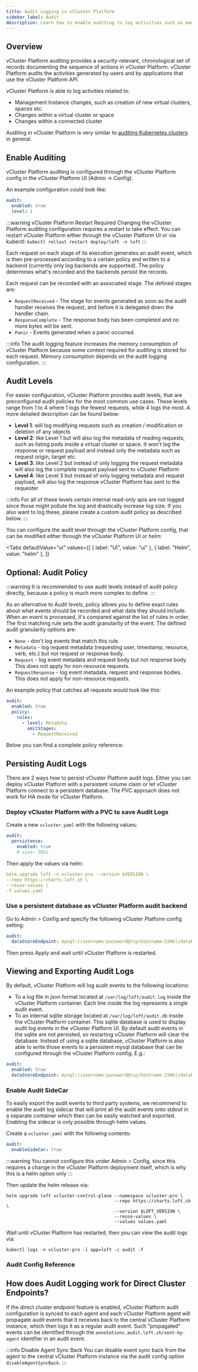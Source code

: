 ```yaml
---
title: Audit Logging in vCluster Platform
sidebar_label: Audit
description: Learn how to enable auditing to log activities such as management instance changes.
---
```



## Overview

vCluster Platform auditing provides a security-relevant, chronological set of records documenting the sequence of actions in vCluster Platform. vCluster Platform audits the activities generated by users and by applications that use the vCluster Platform API.

vCluster Platform is able to log activities related to:

- Management Instance changes, such as creation of new virtual clusters, spaces etc.
- Changes within a virtual cluster or space
- Changes within a connected cluster

Auditing in vCluster Platform is very similar to [auditing Kubernetes clusters](https://kubernetes.io/docs/tasks/debug-application-cluster/audit/) in general.

## Enable Auditing

vCluster Platform auditing is configured through the vCluster Platform config in the vCluster Platform UI (Admin -> Config).

An example configuration could look like:

```yaml
audit:
  enabled: true
  level: 1
```

:::warning vCluster Platform Restart Required
Changing the vCluster Platform auditing configuration requires a restart to take effect. You can restart vCluster Platform either through the vCluster Platform UI or via kubectl: `kubectl rollout restart deploy/loft -n loft`
:::

Each request on each stage of its execution generates an audit event, which is then pre-processed according to a certain policy and written to a backend (currently only log backends are supported). The policy determines what's recorded and the backends persist the records.

Each request can be recorded with an associated stage. The defined stages are:

- `RequestReceived` - The stage for events generated as soon as the audit handler receives the request, and before it is delegated down the handler chain.
- `ResponseComplete` - The response body has been completed and no more bytes will be sent.
- `Panic` - Events generated when a panic occurred.

:::info
The audit logging feature increases the memory consumption of vCluster Platform because some context required for auditing is stored for each request. Memory consumption depends on the audit logging configuration.
:::

## Audit Levels

For easier configuration, vCluster Platform provides audit levels, that are preconfigured audit policies for the most common use cases. These levels range from 1 to 4 where 1 logs the fewest requests, while 4 logs the most. A more detailed description can be found below:

- **Level 1**: will log modifying requests such as creation / modification or deletion of any objects
- **Level 2**: like Level 1 but will also log the metadata of reading requests, such as listing pods inside a virtual cluster or space. It won't log the response or request payload and instead only the metadata such as request origin, target etc.
- **Level 3**: like Level 2 but instead of only logging the request metadata will also log the complete request payload sent to vCluster Platform
- **Level 4**: like Level 3 but instead of only logging metadata and request payload, will also log the response vCluster Platform has sent to the requester

:::info
For all of these levels certain internal read-only apis are not logged since those might pollute the log and drastically increase log size. If you also want to log these, please create a custom audit policy as described below.
:::

You can configure the audit level through the vCluster Platform config, that can be modified either through the vCluster Platform UI or helm:

<Tabs
  defaultValue="ui"
  values={[
    { label: "UI", value: "ui" },
    { label: "Helm", value: "helm" },
  ]}
>
  <TabItem value="ui">
    <ConfigureAuditLevelsUI />
  </TabItem>
  <TabItem value="helm">
    <ConfigureAuditLevelsHelm />
  </TabItem>
</Tabs>

## Optional: Audit Policy

:::warning
It is recommended to use audit levels instead of audit policy directly, because a policy is much more complex to define.
:::

As an alternative to Audit levels, policy allows you to define exact rules about what events should be recorded and what data they should include. When an event is processed, it's compared against the list of rules in order. The first matching rule sets the audit granularity of the event. The defined audit granularity options are:

- `None` - don't log events that match this rule.
- `Metadata` - log request metadata (requesting user, timestamp, resource, verb, etc.) but not request or response body.
- `Request` - log event metadata and request body but not response body. This does not apply for non-resource requests.
- `RequestResponse` - log event metadata, request and response bodies. This does not apply for non-resource requests.

An example policy that catches all requests would look like this:

```yaml
audit:
  enabled: true
  policy:
    rules:
      - level: Metadata
        omitStages:
          - RequestReceived
```

Below you can find a complete policy reference:

<PolicyConfiguration />

## Persisting Audit Logs

There are 2 ways how to persist vCluster Platform audit logs. Either you can deploy vCluster Platform with a persistent volume claim or let vCluster Platform connect to a persistent database. The PVC approach does not work for HA mode for vCluster Platform.

### Deploy vCluster Platform with a PVC to save Audit Logs

Create a new `vcluster.yaml` with the following values:

```yaml
audit:
  persistence:
    enabled: true
    # size: 30Gi
```

Then apply the values via helm:

```yaml
helm upgrade loft -n vcluster-pro --version $VERSION \
--repo https://charts.loft.sh \
--reuse-values \
-f values.yaml
```

### Use a persistent database as vCluster Platform audit backend

Go to Admin > Config and specify the following vCluster Platform config setting:

```yaml
audit:
  dataStoreEndpoint: mysql://username:password@tcp(hostname:3306)/database-name
```

Then press Apply and wait until vCluster Platform is restarted.

## Viewing and Exporting Audit Logs

By default, vCluster Platform will log audit events to the following locations:

- To a log file in json format located at `/var/log/loft/audit.log` inside the vCluster Platform container. Each line inside the log represents a single audit event.
- To an internal sqlite storage located at `/var/log/loft/audit.db` inside the vCluster Platform container. This sqlite database is used to display audit log events in the vCluster Platform UI. By default audit events in the sqlite are not persisted, so restarting vCluster Platform will clear the database. Instead of using a sqlite database, vCluster Platform is also able to write those events to a persistent mysql database that can be configured through the vCluster Platform config. E.g.:

```yaml
audit:
  enabled: true
  dataStoreEndpoint: mysql://username:password@tcp(hostname:3306)/database-name
```

### Enable Audit SideCar

To easily export the audit events to third party systems, we recommend to enable the audit log sidecar that will print all the audit events onto stdout in a separate container which then can be easily watched and exported.
Enabling the sidecar is only possible through helm values.

Create a `vcluster.yaml` with the following contents:

```yaml
audit:
  enableSideCar: true
```

:::warning
You cannot configure this under Admin > Config, since this requires a change in the vCluster Platform deployment itself, which is why this is a helm option only
:::

Then update the helm release via:

```
helm upgrade loft vcluster-control-plane --namespace vcluster-pro \
                                         --repo https://charts.loft.sh \
                                         --version $LOFT_VERSION \
                                         --reuse-values \
                                         --values values.yaml
```

Wait until vCluster Platform has restarted, then you can view the audit logs via:

```
kubectl logs -n vcluster-pro -l app=loft -c audit -f
```

### Audit Config Reference

<AuditConfiguration />

## How does Audit Logging work for Direct Cluster Endpoints?

If the direct cluster endpoint feature is enabled, vCluster Platform audit configuration is synced to each agent and each vCluster Platform agent will propagate audit events that it receives back to the central vCluster Platform instance, which then logs it as a regular audit event. Such "propagated" events can be identified through the `annotations.audit.loft.sh/sent-by-agent` identifier in an audit event.

:::info Disable Agent Sync Back
You can disable event sync back from the agent to the central vCluster Platform instance via the audit config option `disableAgentSyncBack`.
:::
